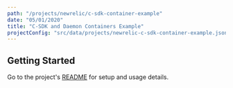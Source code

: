 ```yaml
---
path: "/projects/newrelic/c-sdk-container-example"
date: "05/01/2020"
title: "C-SDK and Daemon Containers Example"
projectConfig: "src/data/projects/newrelic-c-sdk-container-example.json"
---
```


## Getting Started

Go to the project's [README](https://github.com/newrelic/c-sdk-container-example#readme) for setup and usage details.

